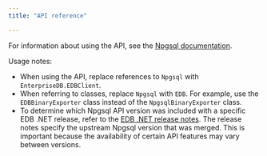 ```yaml
---
title: "API reference"

---
```


For information about using the API, see the [Npgsql documentation](http://www.npgsql.org/doc/api/Npgsql.html).

Usage notes:

-   When using the API, replace references to `Npgsql` with `EnterpriseDB.EDBClient`.
-   When referring to classes, replace `Npgsql` with `EDB`. For example, use the `EDBBinaryExporter` class instead of the `NpgsqlBinaryExporter` class.
-   To determine which Npgsql API version was included with a specific EDB .NET release, refer to the [EDB .NET release notes](./release_notes). The release notes specify the upstream Npgsql version that was merged. This is important because the availability of certain API features may vary between versions.
